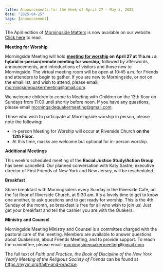 ```yaml
---
title: Announcements for the Week of April 27 - May 3, 2025
date: "2025-04-25"
tags: [announcement]
---
```


The April edition of [Morningside Matters](https://morningsidequakers.org/newsletters/) is now available on our website. [Click here](https://drive.google.com/file/d/1V22GMIkQumUKjd5nwQ7xVeYe9p_PAmxZ/view) to read.

**Meeting for Worship**

Morningside Meeting will hold **[meeting for worship](/worship) on April 27 at 11 a.m.: a hybrid in-person/remote meeting for worship,** followed by afterwords, announcements, and introductions of visitors and those new to Morningside. The virtual meeting room will be open at 10:45 a.m. for Friends and attenders to begin to gather. If you are new to Morningside, or not on the email list, and wish to attend, please email: morningsidequakermeeting@gmail.com.

We welcome children to come to Meeting with Children on the 13th floor on Sundays from 11:00 until shortly before noon. If you have any questions, please email morningsidequakermeeting@gmail.com.

Those who wish to participate at Morningside worship in person, please note the following:

- In-person Meeting for Worship will occur at Riverside Church **on the 12th Floor.**
- At this time, masks are welcome but optional for in-person worship.

**Additional Meetings**

This week's scheduled meeting of the **Racial Justice Study/Action Group** has been cancelled.  Our planned conversation with Katy Sastre, executive director of First Friends of New York and New Jersey, will be rescheduled.

**Breakfast**

Share breakfast with Morningsiders every Sunday in the Riverside Cafe, on the 1st floor of Riverside Church, at 9:30 am. It's a lovely time to get to know one another, to ask questions and to get ready for worship. This is the 4th Sunday of the month, so breakfast is free for all who wish to join us!  Just get your breakfast and tell the cashier you are with the Quakers.

**Ministry and Counsel**

Morningside Meeting Ministry and Counsel is a committee charged with the pastoral care of the meeting. Members are available to answer questions about Quakerism, about Friends Meeting, and to provide support. To reach the committee, please email: morningsidequakermeeting@gmail.com.

The full text of _Faith and Practice, the Book of Discipline of the New York Yearly Meeting of the Religious Society of Friends_ can be found at https://nyym.org/faith-and-practice.

